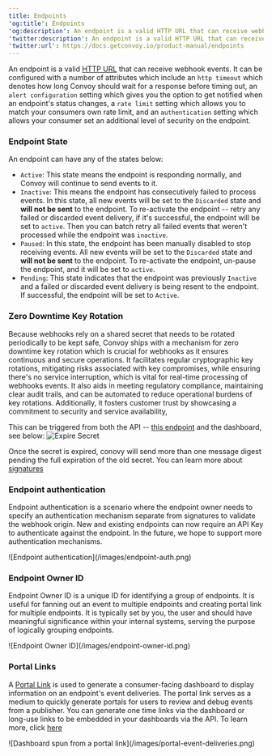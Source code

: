 ```yaml
---
title: Endpoints
'og:title': Endpoints
'og:description': An endpoint is a valid HTTP URL that can receive webhook events.
'twitter:description': An endpoint is a valid HTTP URL that can receive webhook events.
'twitter:url': https://docs.getconvoy.io/product-manual/endpoints
---
```


An endpoint is a valid [HTTP URL](https://datatracker.ietf.org/doc/html/rfc7230) that can receive webhook events. It can be configured with a number of attributes which include an `http timeout` which denotes how long Convoy should wait for a response before timing out, an `alert configuration` setting which gives you the option to get notified when an endpoint's status changes, a `rate limit` setting which allows you to match your consumers own rate limit, and an `authentication` setting which allows your consumer set an additional level of security on the endpoint.

### Endpoint State

An endpoint can have any of the states below:

-  `Active`: This state means the endpoint is responding normally, and Convoy will continue to send events to it.
-  `Inactive`: This means the endpoint has consecutively failed to process events. In this state, all new events will be set to the `Discarded` state and **will not be sent** to the endpoint. To re-activate the endpoint -- retry any failed or discarded event delivery, if it's successful, the endpoint will be set to `active`. Then you can batch retry all failed events that weren't processed while the endpoint was `inactive`.
-  `Paused`: In this state, the endpoint has been manually disabled to stop receiving events. All new events will be set to the `Discarded` state and **will not be sent** to the endpoint. To re-activate the endpoint, un-pause the endpoint, and it will be set to `active`.
-  `Pending`: This state indicates that the endpoint was previously `Inactive` and a failed or discarded event delivery is being resent to the endpoint. If successful, the endpoint will be set to `Active`.

### Zero Downtime Key Rotation

Because webhooks rely on a shared secret that needs to be rotated periodically to be kept safe, Convoy ships with a mechanism for zero downtime key rotation which is crucial for webhooks as it ensures continuous and secure operations. It facilitates regular cryptographic key rotations, mitigating risks associated with key compromises, while ensuring there's no service interruption, which is vital for real-time processing of webhooks events. It also aids in meeting regulatory compliance, maintaining clear audit trails, and can be automated to reduce operational burdens of key rotations. Additionally, it fosters customer trust by showcasing a commitment to security and service availability,

This can be triggered from both the API -- [this endpoint](/api-reference/endpoints/roll-endpoint-secret) and the dashboard, see below: <Frame>![Expire Secret](/images/expire-secret.png)</Frame>

Once the secret is expired, conovy will send more than one message digest pending the full expiration of the old secret. You can learn more about [signatures](https://getconvoy.io/docs/manual/signatures)

### Endpoint authentication

Endpoint authentication is a scenario where the endpoint owner needs to specify an authentication mechanism separate from signatures to validate the webhook origin. New and existing endpoints can now require an API Key to authenticate against the endpoint. In the future, we hope to support more authentication mechanisms.

<Frame>![Endpoint authentication](/images/endpoint-auth.png)</Frame>

### Endpoint Owner ID

Endpoint Owner ID is a unique ID for identifying a group of endpoints. It is useful for fanning out an event to multiple endpoints and creating portal link for multiple endpoints. It is typically set by you, the user and should have meaningful significance within your internal systems, serving the purpose of logically grouping endpoints.

<Frame>![Endpoint Owner ID](/images/endpoint-owner-id.png)</Frame>

### Portal Links

A [Portal Link](https://getconvoy.io/docs/manual/portal-link) is used to generate a consumer-facing dashboard to display information on an endpoint's event deliveries. The portal link serves as a medium to quickly generate portals for users to review and debug events from a publisher. You can generate one time links via the dashboard or long-use links to be embedded in your dashboards via the API. To learn more, click [here](https://getconvoy.io/docs/manual/portal-link)

<Frame>![Dashboard spun from a portal link](/images/portal-event-deliveries.png)</Frame>
